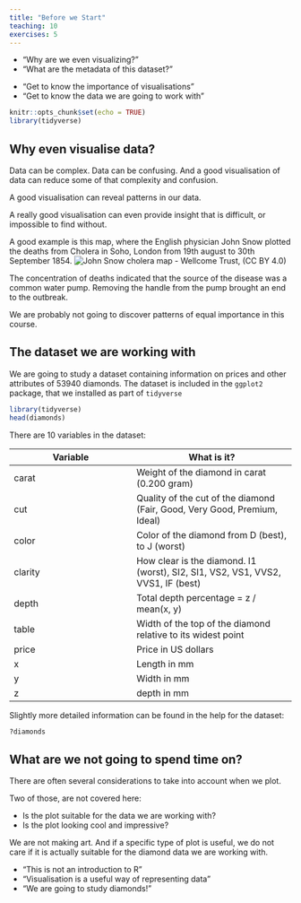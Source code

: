 ```yaml
---
title: "Before we Start"
teaching: 10
exercises: 5
---
```

:::: questions
  - "Why are we even visualizing?"
  - "What are the metadata of this dataset?"

::::


:::: objectives
  - "Get to know the importance of visualisations"
  - "Get to know the data we are going to work with"

::::



```r
knitr::opts_chunk$set(echo = TRUE)
library(tidyverse)
```

## Why even visualise data?

Data can be complex. Data can be confusing. And a good visualisation of data
can reduce some of that complexity and confusion.

A good visualisation can reveal patterns in our data.

A really good visualisation can even provide insight that is difficult, or
impossible to find without.

A good example is this map, where the English physician John Snow plotted the 
deaths from Cholera in Soho, London from 19th august to 30th September 1854.
![John Snow cholera map - Wellcome Trust, (CC BY 4.0) ](../fig/snow_cholera_map.jpg)

The concentration of deaths indicated that the source of the disease was a 
common water pump. Removing the handle from the pump brought an end to the 
outbreak.

We are probably not going to discover patterns of equal importance in this course.



## The dataset we are working with

We are going to study a dataset containing information on prices and other attributes
of 53940 diamonds. The dataset is included in the `ggplot2` package, that we
installed as part of `tidyverse`

```r
library(tidyverse)
head(diamonds)

```

There are 10 variables in the dataset:

| Variable | What is it? |
|----------|-------------|
| carat    | Weight of the diamond in carat (0.200 gram) |
| cut      | Quality of the cut of the diamond (Fair, Good, Very Good, Premium, Ideal) | 
| color    | Color of the diamond from D (best), to J (worst) |
| clarity  | How clear is the diamond. I1 (worst), SI2, SI1, VS2, VS1, VVS2, VVS1, IF (best) |
| depth    | Total depth percentage = z / mean(x, y) |
| table    | Width of the top of the diamond relative to its widest point |
| price    | Price in US dollars |
| x        | Length in mm | 
| y        | Width in mm |
| z        | depth in mm |

Slightly more detailed information can be found in the help for the dataset:
```r
?diamonds
```

## What are we not going to spend time on?

There are often several considerations to take into account when we plot.

Two of those, are not covered here:

* Is the plot suitable for the data we are working with?
* Is the plot looking cool and impressive?

We are not making art. And if a specific type of plot is useful, we do
not care if it is actually suitable for the diamond data we are working 
with.

:::: keypoints
  - "This is not an introduction to R"
  - "Visualisation is a useful way of representing data"
  - "We are going to study diamonds!"

::::
